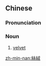 ==Chinese==
{{zh-forms|s=丝绒}}

===Pronunciation===
{{zh-pron
|m=sīróng
|c=si1 jung4
|mn=si-jiông
|cat=n
}}

===Noun===
{{zh-noun}}

# [[velvet]]

[[zh-min-nan:絲絨]]